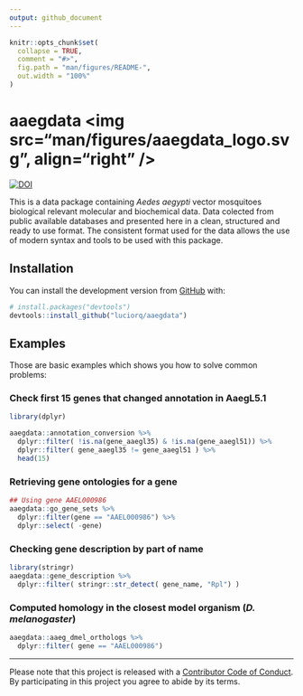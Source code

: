 ```yaml
---
output: github_document
---
```


<!-- README.md is generated from README.Rmd. Please edit that file -->

```r
knitr::opts_chunk$set(
  collapse = TRUE,
  comment = "#>",
  fig.path = "man/figures/README-",
  out.width = "100%"
)
```

# aaegdata <img src="man/figures/aaegdata_logo.svg", align="right" />

[![DOI](https://zenodo.org/badge/138066714.svg)](https://zenodo.org/badge/latestdoi/138066714)

This is a data package containing *Aedes aegypti* vector mosquitoes biological relevant molecular and biochemical data. Data colected from public available databases and presented here in a clean, structured and ready to use format. The consistent format used for the data allows the use of modern syntax and tools to be used with this package. 

## Installation

<!-- You can install the released version of aaegdata from [CRAN](https://CRAN.R-project.org) with:

``` r
install.packages("aaegdata")
```
-->
 You can install the development version from [GitHub](https://github.com/) with:

```r
# install.packages("devtools")
devtools::install_github("luciorq/aaegdata")
```

## Examples

Those are basic examples which shows you how to solve common problems:

### Check first 15 genes that changed annotation in AaegL5.1

```r
library(dplyr)

aaegdata::annotation_conversion %>%
  dplyr::filter( !is.na(gene_aaegl35) & !is.na(gene_aaegl51)) %>%
  dplyr::filter( gene_aaegl35 != gene_aaegl51 ) %>%
  head(15)
```

### Retrieving gene ontologies for a gene

```r
## Using gene AAEL000986
aaegdata::go_gene_sets %>%
  dplyr::filter(gene == "AAEL000986") %>%
  dplyr::select( -gene)

```

### Checking gene description by part of name

```r
library(stringr)
aaegdata::gene_description %>%
  dplyr::filter( stringr::str_detect( gene_name, "Rpl") )
```

### Computed homology in the closest model organism (*D. melanogaster*)

```r
aaegdata::aaeg_dmel_orthologs %>%
  dplyr::filter( gene == "AAEL000986")
```

----
Please note that this project is released with a [Contributor Code of Conduct](CODE_OF_CONDUCT.md). By participating in this project you agree to abide by its terms.
